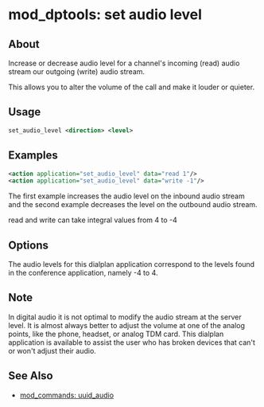 
# mod_dptools: set audio level 

 

## About

Increase or decrease audio level for a channel's incoming (read) audio stream our outgoing (write) audio stream.

This allows you to alter the volume of the call and make it louder or quieter.


## Usage

```xml
set_audio_level <direction> <level>
```

## Examples

```xml
<action application="set_audio_level" data="read 1"/>
<action application="set_audio_level" data="write -1"/>
```

The first example increases the audio level on the inbound audio stream and the second example decreases the level on the outbound audio stream. 

read and write can take integral values from 4 to -4

## Options

The audio levels for this dialplan application correspond to the levels found in the conference application, namely -4 to 4.

## Note

In digital audio it is not optimal to modify the audio stream at the server level. It is almost always better to adjust the volume at one of the analog points, like the phone, headset, or analog TDM card. This dialplan application is available to assist the user who has broken devices that can't or won't adjust their audio.

## See Also

* [mod\_commands: uuid\_audio](../mod_commands_1966741.mdx#uuid_audio)


